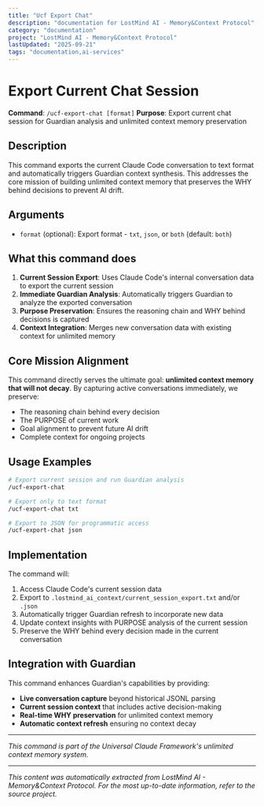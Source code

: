 ```yaml
---
title: "Ucf Export Chat"
description: "documentation for LostMind AI - Memory&Context Protocol"
category: "documentation"
project: "LostMind AI - Memory&Context Protocol"
lastUpdated: "2025-09-21"
tags: "documentation,ai-services"
---
```


# Export Current Chat Session

**Command**: `/ucf-export-chat [format]`
**Purpose**: Export current chat session for Guardian analysis and unlimited context memory preservation

## Description

This command exports the current Claude Code conversation to text format and automatically triggers Guardian context synthesis. This addresses the core mission of building unlimited context memory that preserves the WHY behind decisions to prevent AI drift.

## Arguments

- `format` (optional): Export format - `txt`, `json`, or `both` (default: `both`)

## What this command does

1. **Current Session Export**: Uses Claude Code's internal conversation data to export the current session
2. **Immediate Guardian Analysis**: Automatically triggers Guardian to analyze the exported conversation
3. **Purpose Preservation**: Ensures the reasoning chain and WHY behind decisions is captured
4. **Context Integration**: Merges new conversation data with existing context for unlimited memory

## Core Mission Alignment

This command directly serves the ultimate goal: **unlimited context memory that will not decay**. By capturing active conversations immediately, we preserve:
- The reasoning chain behind every decision
- The PURPOSE of current work
- Goal alignment to prevent future AI drift
- Complete context for ongoing projects

## Usage Examples

```bash
# Export current session and run Guardian analysis
/ucf-export-chat

# Export only to text format
/ucf-export-chat txt

# Export to JSON for programmatic access
/ucf-export-chat json
```

## Implementation

The command will:
1. Access Claude Code's current session data
2. Export to `.lostmind_ai_context/current_session_export.txt` and/or `.json`
3. Automatically trigger Guardian refresh to incorporate new data
4. Update context insights with PURPOSE analysis of the current session
5. Preserve the WHY behind every decision made in the current conversation

## Integration with Guardian

This command enhances Guardian's capabilities by providing:
- **Live conversation capture** beyond historical JSONL parsing
- **Current session context** that includes active decision-making
- **Real-time WHY preservation** for unlimited context memory
- **Automatic context refresh** ensuring no context decay

---

*This command is part of the Universal Claude Framework's unlimited context memory system.*

---
*This content was automatically extracted from LostMind AI - Memory&Context Protocol. For the most up-to-date information, refer to the source project.*
